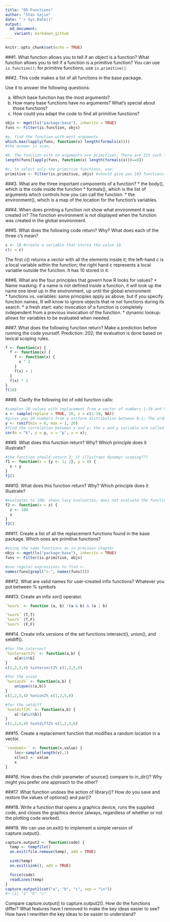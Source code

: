 ```yaml
---
title: "05-Functions"
author: "Stas Sajin"
date: "`r Sys.Date()"
output:
  md_document:
    variant: markdown_github
---
```


```r
knitr::opts_chunk$set(echo = TRUE)
```

###1. What function allows you to tell if an object is a function? What function allows you to tell if a function is a primitive function?
You can use `is.function()`; for primitive functions, use `is.primitive()`.

###2. This code makes a list of all functions in the base package.

Use it to answer the following questions:

a. Which base function has the most arguments?
b. How many base functions have no arguments? What's special about those functions?
c. How could you adapt the code to find all primitive functions?

```r
objs <- mget(ls("package:base"), inherits = TRUE)
funs <- Filter(is.function, objs)

#a. find the function with most arguments
which.max(lapply(funs, function(x) length(formals(x))))
#the answer is scan; 

#b. The function with no arguments are primitives; There are 225 such functions
length(funs[lapply(funs, function(x) length(formals(x)))==0])

#c. to select only the primitive functions, use:
primitive <- Filter(is.primitive, objs) #should give you 183 functions
```

###3. What are the three important components of a function?
    * the body(), which is the code inside the function
    * formals(), which is the list of arguments which controls how you can call the function.
    * the environment(), which is a map of the location for the function's variables.

###4. When does printing a function not show what environment it was created in?
The function environment is not displayed when the function was created in the global environment. 


###5. What does the following code return? Why? What does each of the three c's mean?
```r
c <- 10 #create a variable that stores the value 10
c(c = c)
```
The first c() returns a vector with all the elements inside it; the left-hand c is a local variable within the function; the right hand c represents a local variable outside the function. It has 10 stored in it. 

###6. What are the four principles that govern how R looks for values?
* Name masking: if a name is not defined inside a function, it will look up the name one level up in the environment, up until the global environment  
* functions vs. variables: same principles apply as above, but if you specify function names, R will know to ignore objects that re not functions during its search.
* a fresh start: eahc invocation of a function is completely independent from a previous invocation of the function. 
* dynamic lookup: allows for variables to be evaluated when needed. 

###7. What does the following function return? Make a prediction before running the code yourself.
Prediction: 202; the evaluation is done based on lexical scoping rules.
```r
f <- function(x) {
  f <- function(x) {
    f <- function(x) {
      x ^ 2
    }
    f(x) + 1
  }
  f(x) * 2
}
f(10)
```

###8. Clarify the following list of odd function calls:

```r
#samples 20 values with replacement from a vector of numbers 1:10 and NA.
x <- sample(replace = TRUE, 20, x = c(1:10, NA))
#gives you 20 numbers from a uniform distribution between 0-1; The order of the arguments is a bit weird. 
y <- runif(min = 0, max = 1, 20)
#find the correlation between x and y; the x and y variable are called from outside the function; u represent the method for computing covariances, which in this case represents the pairwise.complete.obs. m represents the method for the correlation coefficient to be computed, which in this case represents kendall. 
cor(m = "k", y = y, u = "p", x = x);
```

###9. What does this function return? Why? Which principle does it illustrate?
```r
#the function should return 3; it illustraes dynamyc scoping???
f1 <- function(x = {y <- 1; 2}, y = 0) {
  x + y
}
f1()
```

###10. What does this function return? Why? Which principle does it illustrate?
```r
#evaluates to 100; shows lazy evaluation; does not evaluate the function until it has enough information to allow it to assign a value to x.  The unevaluated x is defined as a promise.
f2 <- function(x = z) {
  z <- 100
  x
}
f2()
```


###11. Create a list of all the replacement functions found in the base package. Which ones are primitive functions?
```r
#using the same functions as in previous chapter
objs <- mget(ls("package:base"), inherits = TRUE)
funs <- Filter(is.primitive, objs)

#use regular expressions to find <-. 
names(funs[grepl("<-", names(funs))])
```

###12. What are valid names for user-created infix functions?
Whatever you put between % symbols

###13. Create an infix xor() operator.
```r
`%xor%` <- function (a, b) !(a & b) & (a | b)

`%xor%` (T,T)
`%xor%` (T,F)
`%xor%` (F,F)
```

###14. Create infix versions of the set functions intersect(), union(), and setdiff().
```r
#for the intersect
`%intersect2%` <- function(a,b) {
    a[a%in%b]
}
c(1,2,3,4) %intersect2% c(1,2,5,6)

#for the union
`%union2%` <- function(a,b) {
    unique(c(a,b))
}
c(1,2,3,4) %union2% c(1,2,5,6)

#for the setdiff
`%setdiff2%` <- function(a,b) {
    a[!(a%in%b)]
}
c(1,2,3,4) %setdiff2% c(1,2,5,6)
```


###15. Create a replacement function that modifies a random location in a vector.
```r
`random2<-` <- function(x,value) {
    loc<-sample(length(v),1)
    x[loc] <- value
    x
}
```


###16. How does the chdir parameter of source() compare to in_dir()? Why might you prefer one approach to the other?

###17. What function undoes the action of library()? How do you save and restore the values of options() and par()?

###18. Write a function that opens a graphics device, runs the supplied code, and closes the graphics device (always, regardless of whether or not the plotting code worked).

###19. We can use on.exit() to implement a simple version of capture.output().
```r
capture.output2 <- function(code) {
  temp <- tempfile()
  on.exit(file.remove(temp), add = TRUE)

  sink(temp)
  on.exit(sink(), add = TRUE)

  force(code)
  readLines(temp)
}
capture.output2(cat("a", "b", "c", sep = "\n"))
#> [1] "a" "b" "c"
```

Compare capture.output() to capture.output2(). How do the functions differ? What features have I removed to make the key ideas easier to see? How have I rewritten the key ideas to be easier to understand?